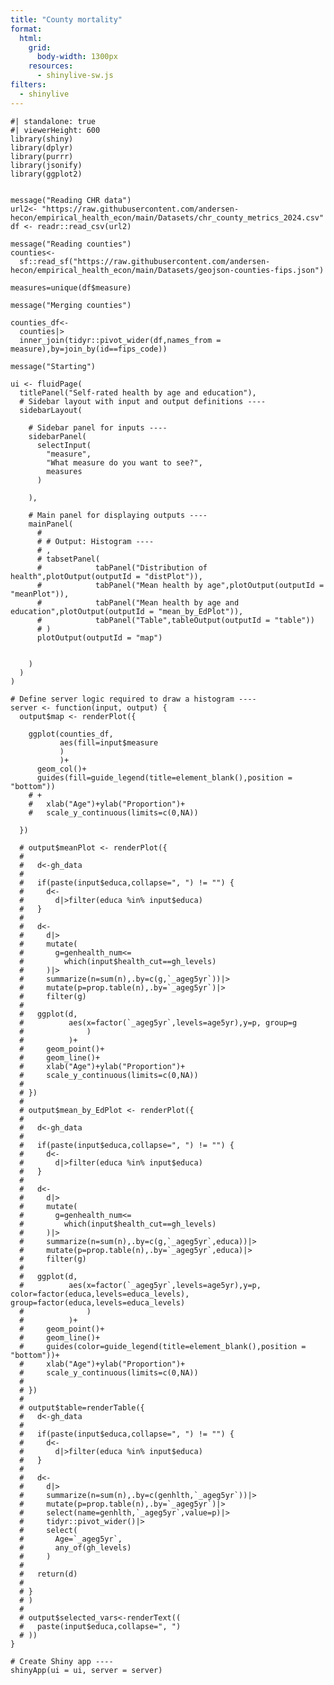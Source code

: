 ```yaml
---
title: "County mortality"
format:
  html:
    grid: 
      body-width: 1300px
    resources: 
      - shinylive-sw.js
filters:
  - shinylive
---
```


```shinylive-r
#| standalone: true
#| viewerHeight: 600
library(shiny)
library(dplyr)
library(purrr)
library(jsonify)
library(ggplot2)


message("Reading CHR data")
url2<- "https://raw.githubusercontent.com/andersen-hecon/empirical_health_econ/main/Datasets/chr_county_metrics_2024.csv"
df <- readr::read_csv(url2)

message("Reading counties")
counties<-
  sf::read_sf("https://raw.githubusercontent.com/andersen-hecon/empirical_health_econ/main/Datasets/geojson-counties-fips.json")

measures=unique(df$measure)

message("Merging counties")

counties_df<-
  counties|>
  inner_join(tidyr::pivot_wider(df,names_from = measure),by=join_by(id==fips_code))

message("Starting")

ui <- fluidPage(
  titlePanel("Self-rated health by age and education"),
  # Sidebar layout with input and output definitions ----
  sidebarLayout(
    
    # Sidebar panel for inputs ----
    sidebarPanel(
      selectInput(
        "measure",
        "What measure do you want to see?",
        measures
      )

    ),
    
    # Main panel for displaying outputs ----
    mainPanel(
      # 
      # # Output: Histogram ----
      # ,
      # tabsetPanel(
      #            tabPanel("Distribution of health",plotOutput(outputId = "distPlot")),
      #            tabPanel("Mean health by age",plotOutput(outputId = "meanPlot")),
      #            tabPanel("Mean health by age and education",plotOutput(outputId = "mean_by_EdPlot")),
      #            tabPanel("Table",tableOutput(outputId = "table"))
      # )
      plotOutput(outputId = "map")
      
       
    )
  )
)

# Define server logic required to draw a histogram ----
server <- function(input, output) {
  output$map <- renderPlot({

    ggplot(counties_df,
           aes(fill=input$measure
           )
           )+
      geom_col()+
      guides(fill=guide_legend(title=element_blank(),position = "bottom"))
    # +
    #   xlab("Age")+ylab("Proportion")+
    #   scale_y_continuous(limits=c(0,NA))
    
  })
  
  # output$meanPlot <- renderPlot({
  #   
  #   d<-gh_data
  #   
  #   if(paste(input$educa,collapse=", ") != "") {
  #     d<-
  #       d|>filter(educa %in% input$educa)
  #   }
  #   
  #   d<-
  #     d|>
  #     mutate(
  #       g=genhealth_num<=
  #         which(input$health_cut==gh_levels)
  #     )|>
  #     summarize(n=sum(n),.by=c(g,`_ageg5yr`))|>
  #     mutate(p=prop.table(n),.by=`_ageg5yr`)|>
  #     filter(g)
  # 
  #   ggplot(d,
  #          aes(x=factor(`_ageg5yr`,levels=age5yr),y=p, group=g
  #              )
  #          )+
  #     geom_point()+
  #     geom_line()+
  #     xlab("Age")+ylab("Proportion")+
  #     scale_y_continuous(limits=c(0,NA))
  #   
  # })
  # 
  # output$mean_by_EdPlot <- renderPlot({
  #   
  #   d<-gh_data
  #   
  #   if(paste(input$educa,collapse=", ") != "") {
  #     d<-
  #       d|>filter(educa %in% input$educa)
  #   }
  #   
  #   d<-
  #     d|>
  #     mutate(
  #       g=genhealth_num<=
  #         which(input$health_cut==gh_levels)
  #     )|>
  #     summarize(n=sum(n),.by=c(g,`_ageg5yr`,educa))|>
  #     mutate(p=prop.table(n),.by=`_ageg5yr`,educa)|>
  #     filter(g)
  # 
  #   ggplot(d,
  #          aes(x=factor(`_ageg5yr`,levels=age5yr),y=p, color=factor(educa,levels=educa_levels), group=factor(educa,levels=educa_levels)
  #              )
  #          )+
  #     geom_point()+
  #     geom_line()+
  #     guides(color=guide_legend(title=element_blank(),position = "bottom"))+
  #     xlab("Age")+ylab("Proportion")+
  #     scale_y_continuous(limits=c(0,NA))
  #   
  # })
  # 
  # output$table=renderTable({
  #   d<-gh_data
  #   
  #   if(paste(input$educa,collapse=", ") != "") {
  #     d<-
  #       d|>filter(educa %in% input$educa)
  #   }
  #   
  #   d<-
  #     d|>
  #     summarize(n=sum(n),.by=c(genhlth,`_ageg5yr`))|>
  #     mutate(p=prop.table(n),.by=`_ageg5yr`)|>
  #     select(name=genhlth,`_ageg5yr`,value=p)|>
  #     tidyr::pivot_wider()|>
  #     select(
  #       Age=`_ageg5yr`,
  #       any_of(gh_levels)
  #     )
  #   
  #   return(d)
  #     
  # }
  # )
  # 
  # output$selected_vars<-renderText((
  #   paste(input$educa,collapse=", ")
  # ))
}

# Create Shiny app ----
shinyApp(ui = ui, server = server)


```
